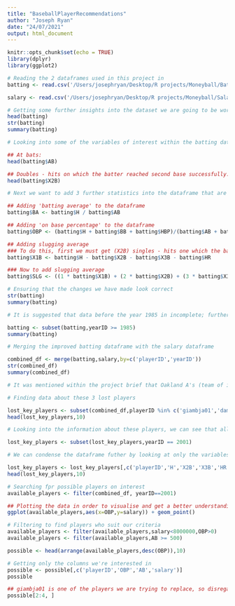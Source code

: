 ```yaml
---
title: "BaseballPlayerRecommendations"
author: "Joseph Ryan"
date: "24/07/2021"
output: html_document
---
```


```r
knitr::opts_chunk$set(echo = TRUE)
library(dplyr)
library(ggplot2)
```

```r
# Reading the 2 dataframes used in this project in
batting <- read.csv('/Users/josephryan/Desktop/R projects/Moneyball/Batting copy.csv')

salary <- read.csv('/Users/josephryan/Desktop/R projects/Moneyball/Salaries copy.csv')
```

```r
# Getting some further insights into the dataset we are going to be working with
head(batting)
str(batting)
summary(batting)
```
```r
# Looking into some of the variables of interest within the batting dataframe

## At bats:
head(batting$AB)

## Doubles - hits on which the batter reached second base successfully:
head(batting$X2B)
```
```r
# Next we want to add 3 further statistics into the dataframe that are all a product of existing features (the formulas to these were all found via wikipedia)

## Adding 'batting average' to the dataframe
batting$BA <- batting$H / batting$AB

## Adding 'on base percentage' to the dataframe
batting$OBP <- (batting$H + batting$BB + batting$HBP)/(batting$AB + batting$BB + batting$HBP + batting$SF)

## Adding slugging average
### To do this, first we must get (X2B) singles - hits one which the batter reached second base successfully
batting$X1B <- batting$H - batting$X2B - batting$X3B - batting$HR

### Now to add slugging average
batting$SLG <- ((1 * batting$X1B) + (2 * batting$X2B) + (3 * batting$X3B) + (4 * batting$HR) ) / batting$AB
```

```r
# Ensuring that the changes we have made look correct
str(batting)
summary(batting)
```
```r
# It is suggested that data before the year 1985 in incomplete; furthermore, the players before 1985 are most likely to be retired now. For these reasons data before 1985 may be problematic and should therefore be disregarded.

batting <- subset(batting,yearID >= 1985)
summary(batting)
```
```r
# Merging the improved batting dataframe with the salary dataframe

combined_df <- merge(batting,salary,by=c('playerID','yearID'))
str(combined_df)
summary(combined_df)
```
```r
# It was mentioned within the project brief that Oakland A's (team of interest) lost 3 key players (we were giving payer IDs) who we are ultimately trying to replace

# Finding data about these 3 lost players

lost_key_players <- subset(combined_df,playerID %in% c('giambja01','damonjo01','saenzol01') )
head(lost_key_players,10)
```
```r
# Looking into the information about these players, we can see that all 3 of them were lost after the 2001 seaon; because of this we can further narrow down the dataframe of interest based on the year

lost_key_players <- subset(lost_key_players,yearID == 2001)
```
```r
# We can condense the dataframe futher by looking at only the variables that we are interested in

lost_key_players <- lost_key_players[,c('playerID','H','X2B','X3B','HR','OBP','SLG','BA','AB')]
head(lost_key_players,10)
```
```r
# Searching fpr possible players on interest
available_players <- filter(combined_df, yearID==2001)
```
```r
## Plotting the data in order to visualise and get a better understanding 
ggplot(available_players,aes(x=OBP,y=salary)) + geom_point()
```
```r
# Filtering to find players who suit our criteria 
available_players <- filter(available_players,salary<8000000,OBP>0)
available_players <- filter(available_players,AB >= 500)

possible <- head(arrange(available_players,desc(OBP)),10)
```
```r
# Getting only the columns we're interested in
possible <- possible[,c('playerID','OBP','AB','salary')]
possible
```
```r
## giambja01 is one of the players we are trying to replace, so disregard him. We want 3 players so go for the next 3
possible[2:4, ]
```